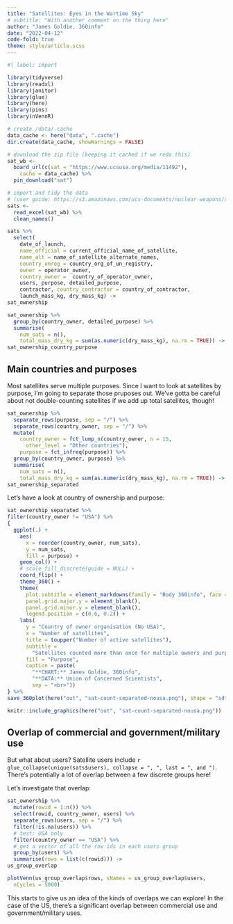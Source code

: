 ```yaml
---
title: "Satellites: Eyes in the Wartime Sky"
# subtitle: "With another comment on the thing here"
author: "James Goldie, 360info"
date: "2022-04-12"
code-fold: true
theme: style/article.scss
---
```


```r
#| label: import

library(tidyverse)
library(readxl)
library(janitor)
library(glue)
library(here)
library(pins)
library(nVennR)

# create /data/.cache
data_cache <- here("data", ".cache")
dir.create(data_cache, showWarnings = FALSE)

# download the zip file (keeping it cached if we redo this)
sat_wb <-
  board_url(c(sat = "https://www.ucsusa.org/media/11492"),
    cache = data_cache) %>%
  pin_download("sat")
```
```r
# import and tidy the data
# (user guide: https://s3.amazonaws.com/ucs-documents/nuclear-weapons/sat-database/4-11-17-update/User+Guide+1-1-17+wAppendix.pdf)
sats <-
  read_excel(sat_wb) %>%
  clean_names() 

sats %>%
  select(
    date_of_launch,
    name_official = current_official_name_of_satellite,
    name_alt = name_of_satellite_alternate_names,
    country_unreg = country_org_of_un_registry,
    owner = operator_owner,
    country_owner =  country_of_operator_owner,
    users, purpose, detailed_purpose,
    contractor, country_contractor = country_of_contractor,
    launch_mass_kg, dry_mass_kg) ->
sat_ownership

sat_ownership %>%
  group_by(country_owner, detailed_purpose) %>%
  summarise(
    num_sats = n(),
    total_mass_dry_kg = sum(as.numeric(dry_mass_kg), na.rm = TRUE)) ->
sat_ownership_country_purpose
```

## Main countries and purposes

Most satellites serve multiple purposes. Since I want to look at satellites by purpose, I'm going to separate those pruposes out. We've gotta be careful about not double-counting satellites if we add up total satellites, though!

```r
sat_ownership %>%
  separate_rows(purpose, sep = "/") %>%
  separate_rows(country_owner, sep = "/") %>%
  mutate(
    country_owner = fct_lump_n(country_owner, n = 15,
      other_level = "Other countries"),
    purpose = fct_infreq(purpose)) %>%
  group_by(country_owner, purpose) %>%
  summarise(
    num_sats = n(),
    total_mass_dry_kg = sum(as.numeric(dry_mass_kg), na.rm = TRUE)) ->
sat_ownership_separated
```

Let's have a look at country of ownership and purpose:

```r
sat_ownership_separated %>%
filter(country_owner != "USA") %>%
{
  ggplot(.) +
    aes(
      x = reorder(country_owner, num_sats),
      y = num_sats,
      fill = purpose) +
    geom_col() +
    # scale_fill_discrete(guide = NULL) +
    coord_flip() +
    theme_360() +
    theme(
      plot.subtitle = element_markdowns(family = "Body 360info", face = "plain"),
      panel.grid.major.y = element_blank(),
      panel.grid.minor.y = element_blank(),
      legend.position = c(0.6, 0.2)) +
    labs(
      y = "Country of owner organisation (No USA)",
      x = "Number of satellites",
      title = toupper("Number of active satellites"),
      subtitle =
        "Satellites counted more than once for multiple owners and purposes",
      fill = "Purpose",
      caption = paste(
        "**CHART:** James Goldie, 360info",
        "**DATA:** Union of Concerned Scientists",
        sep = "<br>"))
} %>%
save_360plot(here("out", "sat-count-separated-nousa.png"), shape = "sdtv-portrait")

knitr::include_graphics(here("out", "sat-count-separated-nousa.png"))
```

## Overlap of commercial and government/military use

But what about users? Satellite users include `r glue_collapse(unique(sats$users), collapse = ", ", last = ", and ")`. There's potentially a lot of overlap between a few discrete groups here!

Let's investigate that overlap:

```r

sat_ownership %>%
  mutate(rowid = 1:n()) %>%
  select(rowid, country_owner, users) %>%
  separate_rows(users, sep = "/") %>%
  filter(!is.na(users)) %>%
  # test: USA only
  filter(country_owner == "USA") %>%
  # get a vector of all the row ids in each users group
  group_by(users) %>%
  summarise(rows = list(c(rowid))) ->
us_group_overlap

plotVenn(us_group_overlap$rows, sNames = us_group_overlap$users,
  nCycles = 5000)
```

This starts to give us an idea of the kinds of overlaps we can explore! In the case of the US, there's a significant overlap between commercial use and government/military uses.
